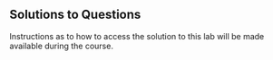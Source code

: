 ## Solutions to Questions

Instructions as to how to access the solution to this lab will be made available during the course.
